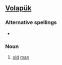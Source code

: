 ==[[Volapük]]==

===Alternative spellings===
*{{l|vo|bayledan}}

===Noun===
{{infl|vo|noun}}

# [[old]] [[man]]